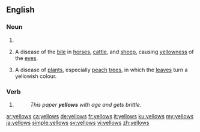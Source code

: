 ==English==

===Noun===
{{head|en|noun plural form}}

# {{plural of|yellow|lang=en}}
# {{label|en|archaic}} A disease of the [[bile]] in [[horse]]s, [[cattle]], and [[sheep]], causing [[yellowness]] of the [[eye]]s.
# {{label|en|archaic}} A disease of [[plant]]s, especially [[peach]] [[tree]]s, in which the [[leaf|leaves]] turn a yellowish colour.

===Verb===
{{head|en|verb form}}

# {{en-third-person singular of|yellow}}
#: ''This paper '''yellows''' with age and gets brittle.''

[[ar:yellows]]
[[ca:yellows]]
[[de:yellows]]
[[fr:yellows]]
[[it:yellows]]
[[ku:yellows]]
[[my:yellows]]
[[ja:yellows]]
[[simple:yellows]]
[[sv:yellows]]
[[vi:yellows]]
[[zh:yellows]]